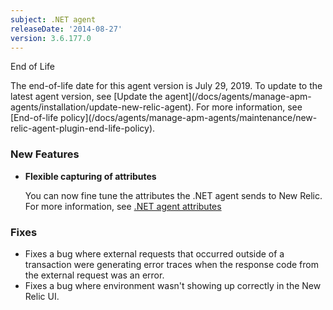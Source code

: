 ```yaml
---
subject: .NET agent
releaseDate: '2014-08-27'
version: 3.6.177.0
---
```


End of Life

<Callout variant="important">
  The end-of-life date for this agent version is July 29, 2019. To update to the latest agent version, see [Update the agent](/docs/agents/manage-apm-agents/installation/update-new-relic-agent). For more information, see [End-of-life policy](/docs/agents/manage-apm-agents/maintenance/new-relic-agent-plugin-end-life-policy).
</Callout>

### New Features

* **Flexible capturing of attributes**

  You can now fine tune the attributes the .NET agent sends to New Relic. For more information, see [.NET agent attributes](/docs/agents/net-agent/attributes/net-agent-attributes)

### Fixes

* Fixes a bug where external requests that occurred outside of a transaction were generating error traces when the response code from the external request was an error.
* Fixes a bug where environment wasn't showing up correctly in the New Relic UI.
